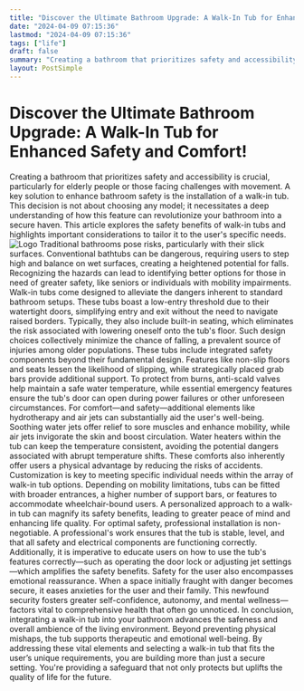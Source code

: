 ```yaml
---
title: "Discover the Ultimate Bathroom Upgrade: A Walk-In Tub for Enhanced Safety and Comfort!"
date: "2024-04-09 07:15:36"
lastmod: "2024-04-09 07:15:36"
tags: ["life"]
draft: false
summary: "Creating a bathroom that prioritizes safety and accessibility is crucial, particularly for elderly people or those facing challenges with movement. A key solution to enhance bathroom safety is the installation of a walk-in tub. This decision is not about choosing any model; it necessitates a deep understanding of how this feature can revolutionize your bathroom into a secure haven. This article explores the safety benefits of walk-in tubs and highlights important considerations to tailor it to the user's specific needs."
layout: PostSimple
---
```

# Discover the Ultimate Bathroom Upgrade: A Walk-In Tub for Enhanced Safety and Comfort!
Creating a bathroom that prioritizes safety and accessibility is crucial, particularly for elderly people or those facing challenges with movement. A key solution to enhance bathroom safety is the installation of a walk-in tub. This decision is not about choosing any model; it necessitates a deep understanding of how this feature can revolutionize your bathroom into a secure haven. This article explores the safety benefits of walk-in tubs and highlights important considerations to tailor it to the user's specific needs.
<img alt="Logo" class="lazyImg" data-src="https://cdn.seniorsselection.com/src_image/67dedd22f09356f33674e54511052770.webp" src="/statics/image/loading.webp"/>
Traditional bathrooms pose risks, particularly with their slick surfaces. Conventional bathtubs can be dangerous, requiring users to step high and balance on wet surfaces, creating a heightened potential for falls. Recognizing the hazards can lead to identifying better options for those in need of greater safety, like seniors or individuals with mobility impairments.
Walk-in tubs come designed to alleviate the dangers inherent to standard bathroom setups. These tubs boast a low-entry threshold due to their watertight doors, simplifying entry and exit without the need to navigate raised borders. Typically, they also include built-in seating, which eliminates the risk associated with lowering oneself onto the tub's floor. Such design choices collectively minimize the chance of falling, a prevalent source of injuries among older populations.
These tubs include integrated safety components beyond their fundamental design. Features like non-slip floors and seats lessen the likelihood of slipping, while strategically placed grab bars provide additional support. To protect from burns, anti-scald valves help maintain a safe water temperature, while essential emergency features ensure the tub's door can open during power failures or other unforeseen circumstances.
For comfort—and safety—additional elements like hydrotherapy and air jets can substantially aid the user's well-being. Soothing water jets offer relief to sore muscles and enhance mobility, while air jets invigorate the skin and boost circulation. Water heaters within the tub can keep the temperature consistent, avoiding the potential dangers associated with abrupt temperature shifts. These comforts also inherently offer users a physical advantage by reducing the risks of accidents.
Customization is key to meeting specific individual needs within the array of walk-in tub options. Depending on mobility limitations, tubs can be fitted with broader entrances, a higher number of support bars, or features to accommodate wheelchair-bound users. A personalized approach to a walk-in tub can magnify its safety benefits, leading to greater peace of mind and enhancing life quality.
For optimal safety, professional installation is non-negotiable. A professional's work ensures that the tub is stable, level, and that all safety and electrical components are functioning correctly. Additionally, it is imperative to educate users on how to use the tub's features correctly—such as operating the door lock or adjusting jet settings—which amplifies the safety benefits.
Safety for the user also encompasses emotional reassurance. When a space initially fraught with danger becomes secure, it eases anxieties for the user and their family. This newfound security fosters greater self-confidence, autonomy, and mental wellness—factors vital to comprehensive health that often go unnoticed.
In conclusion, integrating a walk-in tub into your bathroom advances the safeness and overall ambience of the living environment. Beyond preventing physical mishaps, the tub supports therapeutic and emotional well-being. By addressing these vital elements and selecting a walk-in tub that fits the user’s unique requirements, you are building more than just a secure setting. You're providing a safeguard that not only protects but uplifts the quality of life for the future.
        